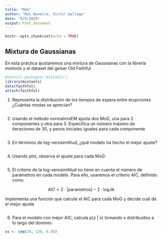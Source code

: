 ```yaml
---
title: "MoG"
author: "Roi Naveiro, Victor Gallego"
date: "8/5/2019"
output: html_document
---
```


```r
knitr::opts_chunk$set(echo = TRUE)
```

## Mixtura de Gaussianas

En esta práctica ajustaremos una mixtura de Gaussianas con la librería mixtools
y el dataset del geiser Old Faithful

```r
#install.packages('mixtools')
library(mixtools)
data(faithful)
attach(faithful)
```

1. Representa la distribución de los tiempos de espera entre erupciones
¿Cuántas modas se aprecian?

```r


```


2. Usando el método normalmixEM ajusta dos MoG, una para 2 componentes y otra para 3.
Especifica un número máximo de iteraciones de 30, y pesos iniciales iguales para cada componente

```r


```

3. En términos de log-verosimilitud, ¿qué modelo ha hecho el mejor ajuste?

```r

```

4. Usando plot, observa el ajuste para cada MoG:

```r


```


5. El criterio de la log-verosimilitud no tiene en cuenta el número de parámetros en cada modelo.
Para ello, usaremos el criterio AIC, definido como

$$
AIC = 2\cdot|\mbox{parametros}| - 2\cdot\log lik
$$

Implementa una función que calcule el AIC para cada MoG y decide cuál da el mejor ajuste

```r


```

6. Para el modelo con mejor AIC, calcula p(z | x) tomando x distribuidos a lo largo del dominio:

```r
xs <- seq(20, 120, 0.05)



```